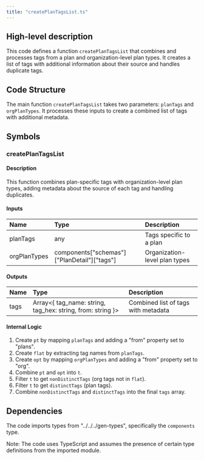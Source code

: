 ```yaml
---
title: "createPlanTagsList.ts"
---
```


## High-level description
This code defines a function `createPlanTagsList` that combines and processes tags from a plan and organization-level plan types. It creates a list of tags with additional information about their source and handles duplicate tags.

## Code Structure
The main function `createPlanTagsList` takes two parameters: `planTags` and `orgPlanTypes`. It processes these inputs to create a combined list of tags with additional metadata.

## Symbols

### createPlanTagsList
#### Description
This function combines plan-specific tags with organization-level plan types, adding metadata about the source of each tag and handling duplicates.

#### Inputs
| Name | Type | Description |
|:-----|:-----|:------------|
| planTags | any | Tags specific to a plan |
| orgPlanTypes | components["schemas"]["PlanDetail"]["tags"] | Organization-level plan types |

#### Outputs
| Name | Type | Description |
|:-----|:-----|:------------|
| tags | Array&lt;{ tag_name: string, tag_hex: string, from: string }&gt; | Combined list of tags with metadata |

#### Internal Logic
1. Create `pt` by mapping `planTags` and adding a "from" property set to "plans".
2. Create `flat` by extracting tag names from `planTags`.
3. Create `opt` by mapping `orgPlanTypes` and adding a "from" property set to "org".
4. Combine `pt` and `opt` into `t`.
5. Filter `t` to get `nonDistinctTags` (org tags not in `flat`).
6. Filter `t` to get `distinctTags` (plan tags).
7. Combine `nonDistinctTags` and `distinctTags` into the final `tags` array.

## Dependencies
The code imports types from "../../../gen-types", specifically the `components` type.

Note: The code uses TypeScript and assumes the presence of certain type definitions from the imported module.